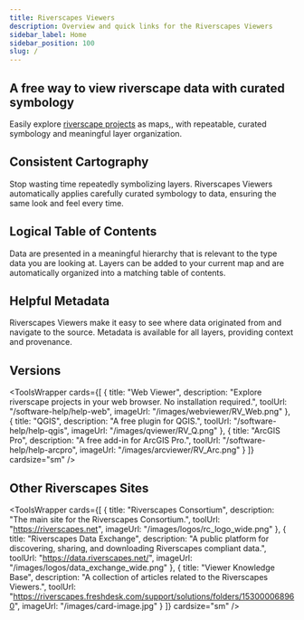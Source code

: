 ```yaml
---
title: Riverscapes Viewers
description: Overview and quick links for the Riverscapes Viewers
sidebar_label: Home
sidebar_position: 100
slug: /
---
```

## A free way to view riverscape data with curated symbology

Easily explore [riverscape projects](https://data.riverscapes.net) as maps,, with repeatable, curated symbology and meaningful layer organization.

## Consistent Cartography

Stop wasting time repeatedly symbolizing layers. Riverscapes Viewers automatically applies carefully curated symbology to data, ensuring the same look and feel every time.

## Logical Table of Contents

Data are presented in a meaningful hierarchy that is relevant to the type data you are looking at. Layers can be added to your current map and are automatically organized into a matching table of contents.

## Helpful Metadata

Riverscapes Viewers make it easy to see where data originated from and navigate to the source. Metadata is available for all layers, providing context and provenance.

## Versions

<ToolsWrapper
  cards={[
    {
      title: "Web Viewer",
      description: "Explore riverscape projects in your web browser. No installation required.",
      toolUrl: "/software-help/help-web",
      imageUrl: "/images/webviewer/RV_Web.png"
    },
    {
      title: "QGIS",
      description: "A free plugin for QGIS.",
      toolUrl: "/software-help/help-qgis",
      imageUrl: "/images/qviewer/RV_Q.png"
    },
    {
      title: "ArcGIS Pro",
      description: "A free add-in for ArcGIS Pro.",
      toolUrl: "/software-help/help-arcpro",
      imageUrl: "/images/arcviewer/RV_Arc.png"
    }
  ]}
  cardsize="sm"
/>

## Other Riverscapes Sites

<ToolsWrapper
  cards={[
    {
      title: "Riverscapes Consortium",
      description: "The main site for the Riverscapes Consortium.",
      toolUrl: "https://riverscapes.net",
      imageUrl: "/images/logos/rc_logo_wide.png"
    },
    {
      title: "Riverscapes Data Exchange",
      description: "A public platform for discovering, sharing, and downloading Riverscapes compliant data.",
      toolUrl: "https://data.riverscapes.net/",
      imageUrl: "/images/logos/data_exchange_wide.png"
    },
    {
      title: "Viewer Knowledge Base",
      description: "A collection of articles related to the Riverscapes Viewers.",
      toolUrl: "https://riverscapes.freshdesk.com/support/solutions/folders/153000068960",
      imageUrl: "/images/card-image.jpg"
    }
  ]}
  cardsize="sm"
/>
